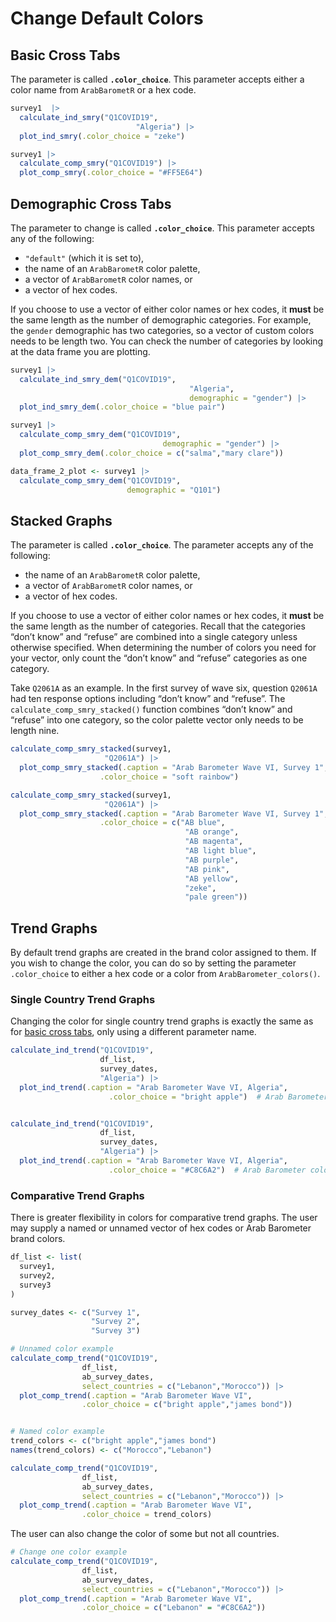 # Change Default Colors {#change-colors}


## Basic Cross Tabs {#change-colors-basic}

The parameter is called **`.color_choice`**. This parameter accepts either a color name from `ArabBarometR` or a hex code.

```r

survey1  |> 
  calculate_ind_smry("Q1COVID19",
                            "Algeria") |>
  plot_ind_smry(.color_choice = "zeke")

survey1 |>
  calculate_comp_smry("Q1COVID19") |>
  plot_comp_smry(.color_choice = "#FF5E64")


```


## Demographic Cross Tabs {#change-colors-demographic}

The parameter to change is called **`.color_choice`**. This parameter accepts any of the following:

  * `"default"` (which it is set to),
  * the name of an `ArabBarometR` color palette,
  * a vector of `ArabBarometR` color names, or
  * a vector of hex codes.
  
If you choose to use a vector of either color names or hex codes, it **must** be the same length as the number of demographic categories. For example, the `gender` demographic has two categories, so a vector of custom colors needs to be length two. You can check the number of categories by looking at the data frame you are plotting.

```r

survey1 |>
  calculate_ind_smry_dem("Q1COVID19",
                                        "Algeria",
                                        demographic = "gender") |> 
  plot_ind_smry_dem(.color_choice = "blue pair")

survey1 |>
  calculate_comp_smry_dem("Q1COVID19",
                                  demographic = "gender") |> 
  plot_comp_smry_dem(.color_choice = c("salma","mary clare"))

data_frame_2_plot <- survey1 |>
  calculate_comp_smry_dem("Q1COVID19",
                          demographic = "Q101") 
```


## Stacked Graphs {#change-colors-stacked}

The parameter is called **`.color_choice`**. The parameter accepts any of the following:

  * the name of an `ArabBarometR` color palette,
  * a vector of `ArabBarometR` color names, or
  * a vector of hex codes.
  
If you choose to use a vector of either color names or hex codes, it **must** be the same length as the number of categories. Recall that the categories "don't know" and "refuse" are combined into a single category unless otherwise specified. When determining the number of colors you need for your vector, only count the "don't know" and "refuse" categories as one category.

Take `Q2061A` as an example. In the first survey of wave six, question `Q2061A` had ten response options including "don't know" and "refuse". The `calculate_comp_smry_stacked()` function combines "don't know" and "refuse" into one category, so the color palette vector only needs to be length nine.

```r

calculate_comp_smry_stacked(survey1,
                     "Q2061A") |>
  plot_comp_smry_stacked(.caption = "Arab Barometer Wave VI, Survey 1",
                    .color_choice = "soft rainbow")

calculate_comp_smry_stacked(survey1,
                     "Q2061A") |>
  plot_comp_smry_stacked(.caption = "Arab Barometer Wave VI, Survey 1",
                    .color_choice = c("AB blue",
                                       "AB orange",
                                       "AB magenta",
                                       "AB light blue",
                                       "AB purple",
                                       "AB pink",
                                       "AB yellow",
                                       "zeke",
                                       "pale green"))


```

## Trend Graphs {#change-colors-trend}

By default trend graphs are created in the brand color assigned to them. If you wish to change the color, you can do so by setting the parameter `.color_choice` to either a hex code or a color from `ArabBarometer_colors()`.

### Single Country Trend Graphs {- #change-colors-trend-single}

Changing the color for single country trend graphs is exactly the same as for [basic cross tabs](#change-colors-basic), only using a different parameter name.

```r

calculate_ind_trend("Q1COVID19",
                    df_list,
                    survey_dates,
                    "Algeria") |> 
  plot_ind_trend(.caption = "Arab Barometer Wave VI, Algeria",
                      .color_choice = "bright apple")  # Arab Barometer color name


calculate_ind_trend("Q1COVID19",
                    df_list,
                    survey_dates,
                    "Algeria") |> 
  plot_ind_trend(.caption = "Arab Barometer Wave VI, Algeria",
                      .color_choice = "#C8C6A2")  # Arab Barometer color name

```

### Comparative Trend Graphs {- #change-colors-trend-comparative}

There is greater flexibility in colors for comparative trend graphs. The user may supply a named or unnamed vector of hex codes or Arab Barometer brand colors. 


```r

df_list <- list(
  survey1,
  survey2,
  survey3
)

survey_dates <- c("Survey 1",
                  "Survey 2",
                  "Survey 3")

# Unnamed color example
calculate_comp_trend("Q1COVID19",
                df_list,
                ab_survey_dates,
                select_countries = c("Lebanon","Morocco")) |> 
  plot_comp_trend(.caption = "Arab Barometer Wave VI",
                .color_choice = c("bright apple","james bond"))


# Named color example
trend_colors <- c("bright apple","james bond")
names(trend_colors) <- c("Morocco","Lebanon")

calculate_comp_trend("Q1COVID19",
                df_list,
                ab_survey_dates,
                select_countries = c("Lebanon","Morocco")) |> 
  plot_comp_trend(.caption = "Arab Barometer Wave VI",
                .color_choice = trend_colors)

```

The user can also change the color of some but not all countries.

```r
# Change one color example
calculate_comp_trend("Q1COVID19",
                df_list,
                ab_survey_dates,
                select_countries = c("Lebanon","Morocco")) |> 
  plot_comp_trend(.caption = "Arab Barometer Wave VI",
                .color_choice = c("Lebanon" = "#C8C6A2"))


```
